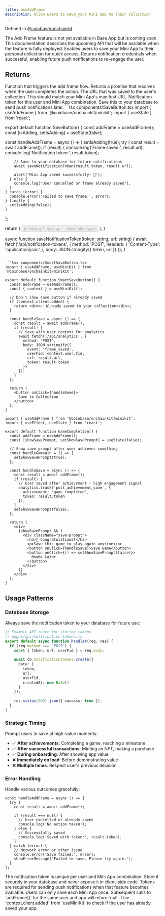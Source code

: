 ```yaml
---
title: useAddFrame 
description: Allow users to save your Mini App to their collection 
---
```


Defined in [@coinbase/onchainkit](https://github.com/coinbase/onchainkit)

<Warning>
The Add Frame feature is not yet available in Base App but is coming soon. This documentation describes the upcoming API that will be available when the feature is fully deployed.
</Warning>

<Info>
Enables users to save your Mini App to their personal collection for quick access. Returns notification credentials when successful, enabling future push notifications to re-engage the user.
</Info>

## Returns

<ResponseField name="addFrame" type="() => Promise<AddFrameResult | null>">
Function that triggers the add frame flow. Returns a promise that resolves when the user completes the action.

<Expandable title="AddFrameResult properties">
<ResponseField name="url" type="string">
The URL that was saved to the user's collection. This should match your Mini App's manifest URL.
</ResponseField>

<ResponseField name="token" type="string">
Notification token for this user and Mini App combination. Save this to your database to send push notifications later.
</ResponseField>
</Expandable>
</ResponseField>

<RequestExample>
```tsx components/SaveButton.tsx
import { useAddFrame } from '@coinbase/onchainkit/minikit';
import { useState } from 'react';

export default function SaveButton() {
  const addFrame = useAddFrame();
  const [isAdding, setIsAdding] = useState(false);

  const handleAddFrame = async () => {
    setIsAdding(true);
    try {
      const result = await addFrame();
      if (result) {
        console.log('Frame saved:', result.url);
        console.log('Notification token:', result.token);
        
        // Save to your database for future notifications
        await saveNotificationToken(result.token, result.url);
        
        alert('Mini App saved successfully! 🎉');
      } else {
        console.log('User cancelled or frame already saved');
      }
    } catch (error) {
      console.error('Failed to save frame:', error);
    } finally {
      setIsAdding(false);
    }
  };

  return (
    <button 
      onClick={handleAddFrame}
      disabled={isAdding}
    >
      {isAdding ? 'Saving...' : 'Save Mini App'}
    </button>
  );
}

async function saveNotificationToken(token: string, url: string) {
  await fetch('/api/notification-tokens', {
    method: 'POST',
    headers: { 'Content-Type': 'application/json' },
    body: JSON.stringify({ token, url })
  });
}
```

```tsx components/SmartSaveButton.tsx
import { useAddFrame, useMiniKit } from '@coinbase/onchainkit/minikit';

export default function SmartSaveButton() {
  const addFrame = useAddFrame();
  const { context } = useMiniKit();
  
  // Don't show save button if already saved
  if (context.client.added) {
    return <div>✅ Already saved to your collection</div>;
  }

  const handleSave = async () => {
    const result = await addFrame();
    if (result) {
      // Save with user context for analytics
      await fetch('/api/analytics', {
        method: 'POST',
        body: JSON.stringify({
          event: 'frame_saved',
          userFid: context.user.fid,
          url: result.url,
          token: result.token
        })
      });
    }
  };

  return (
    <button onClick={handleSave}>
      Save to Collection
    </button>
  );
}
```

```tsx components/GameCompletion.tsx
import { useAddFrame } from '@coinbase/onchainkit/minikit';
import { useEffect, useState } from 'react';

export default function GameCompletion() {
  const addFrame = useAddFrame();
  const [showSavePrompt, setShowSavePrompt] = useState(false);
  
  // Show save prompt after user achieves something
  const handleGameWin = () => {
    setShowSavePrompt(true);
  };

  const handleSave = async () => {
    const result = await addFrame();
    if (result) {
      // User saved after achievement - high engagement signal
      analytics.track('post_achievement_save', {
        achievement: 'game_completed',
        token: result.token
      });
    }
    setShowSavePrompt(false);
  };

  return (
    <div>
      {showSavePrompt && (
        <div className="save-prompt">
          <h3>🎉 Congratulations!</h3>
          <p>Save this game to play again anytime</p>
          <button onClick={handleSave}>Save Game</button>
          <button onClick={() => setShowSavePrompt(false)}>
            Maybe Later
          </button>
        </div>
      )}
    </div>
  );
}
```
</RequestExample>

## Usage Patterns

### Database Storage
Always save the notification token to your database for future use:

```typescript pages/api/notification-tokens.ts
// Example API route for storing tokens
// pages/api/notification-tokens.ts
export default async function handler(req, res) {
  if (req.method === 'POST') {
    const { token, url, userFid } = req.body;
    
    await db.notificationTokens.create({
      data: {
        token,
        url,
        userFid,
        createdAt: new Date()
      }
    });
    
    res.status(200).json({ success: true });
  }
}
```

### Strategic Timing
Prompt users to save at high-value moments:

- ✅ **After achievements**: Completing a game, reaching a milestone
- ✅ **After successful transactions**: Minting an NFT, making a purchase  
- ✅ **During onboarding**: After showing app value
- ❌ **Immediately on load**: Before demonstrating value
- ❌ **Multiple times**: Respect user's previous decision

### Error Handling
Handle various outcomes gracefully:

```tsx
const handleAddFrame = async () => {
  try {
    const result = await addFrame();
    
    if (result === null) {
      // User cancelled or already saved
      console.log('No action taken');
    } else {
      // Successfully saved
      console.log('Saved with token:', result.token);
    }
  } catch (error) {
    // Network error or other issue
    console.error('Save failed:', error);
    showErrorMessage('Failed to save. Please try again.');
  }
};
```

<Warning>
The notification token is unique per user and Mini App combination. Store it securely in your database and never expose it in client-side code. Tokens are required for sending push notifications when that feature becomes available.
</Warning>

<Info>
Users can only save each Mini App once. Subsequent calls to `addFrame()` for the same user and app will return `null`. Use `context.client.added` from `useMiniKit` to check if the user has already saved your app.
</Info>


